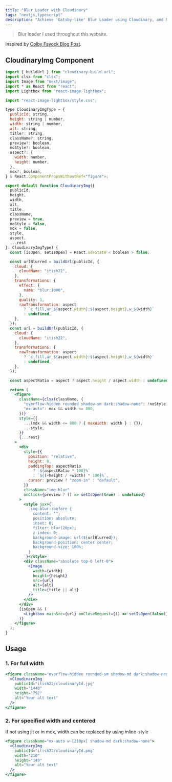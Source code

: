 ```yaml
---
title: "Blur Loader with Cloudinary"
tags: "nextjs,typescript"
description: "Achieve 'Gatsby-like' Blur Loader using Cloudinary, and Next Image."
---
```


> Blur loader I used throughout this website.

Inspired by [Colby Fayock Blog Post](https://spacejelly.dev/posts/how-to-use-cloudinary-images-in-next-js-with-blurred-placeholders/).

## CloudinaryImg Component

```jsx
import { buildUrl } from "cloudinary-build-url";
import clsx from "clsx";
import Image from "next/image";
import * as React from "react";
import Lightbox from "react-image-lightbox";

import "react-image-lightbox/style.css";

type CloudinaryImgType = {
  publicId: string,
  height: string | number,
  width: string | number,
  alt: string,
  title?: string,
  className?: string,
  preview?: boolean,
  noStyle?: boolean,
  aspect?: {
    width: number,
    height: number,
  },
  mdx?: boolean,
} & React.ComponentPropsWithoutRef<"figure">;

export default function CloudinaryImg({
  publicId,
  height,
  width,
  alt,
  title,
  className,
  preview = true,
  noStyle = false,
  mdx = false,
  style,
  aspect,
  ...rest
}: CloudinaryImgType) {
  const [isOpen, setIsOpen] = React.useState < boolean > false;

  const urlBlurred = buildUrl(publicId, {
    cloud: {
      cloudName: "itish22",
    },
    transformations: {
      effect: {
        name: "blur:1000",
      },
      quality: 1,
      rawTransformation: aspect
        ? `c_fill,ar_${aspect.width}:${aspect.height},w_${width}`
        : undefined,
    },
  });
  const url = buildUrl(publicId, {
    cloud: {
      cloudName: "itish22",
    },
    transformations: {
      rawTransformation: aspect
        ? `c_fill,ar_${aspect.width}:${aspect.height},w_${width}`
        : undefined,
    },
  });

  const aspectRatio = aspect ? aspect.height / aspect.width : undefined;

  return (
    <figure
      className={clsx(className, {
        "overflow-hidden rounded shadow-sm dark:shadow-none": !noStyle,
        "mx-auto": mdx && width <= 800,
      })}
      style={{
        ...(mdx && width <= 800 ? { maxWidth: width } : {}),
        ...style,
      }}
      {...rest}
    >
      <div
        style={{
          position: "relative",
          height: 0,
          paddingTop: aspectRatio
            ? `${aspectRatio * 100}%`
            : `${(+height / +width) * 100}%`,
          cursor: preview ? "zoom-in" : "default",
        }}
        className="img-blur"
        onClick={preview ? () => setIsOpen(true) : undefined}
      >
        <style jsx>{`
          .img-blur::before {
            content: "";
            position: absolute;
            inset: 0;
            filter: blur(20px);
            z-index: 0;
            background-image: url(${urlBlurred});
            background-position: center center;
            background-size: 100%;
          }
        `}</style>
        <div className="absolute top-0 left-0">
          <Image
            width={width}
            height={height}
            src={url}
            alt={alt}
            title={title || alt}
          />
        </div>
      </div>
      {isOpen && (
        <Lightbox mainSrc={url} onCloseRequest={() => setIsOpen(false)} />
      )}
    </figure>
  );
}
```

## Usage

### 1. For full width

```jsx
<figure className="overflow-hidden rounded-sm shadow-md dark:shadow-none">
  <CloudinaryImg
    publicId="itish22/cloudinaryId.jpg"
    width="1440"
    height="792"
    alt="Your alt text"
  />
</figure>
```

### 2. For specified width and centered

If not using jit or in mdx, width can be replaced by using inline-style

```jsx
<figure className="mx-auto w-[210px] shadow-md dark:shadow-none">
  <CloudinaryImg
    publicId="itish22/cloudinaryId.png"
    width="210"
    height="149"
    alt="Your alt text"
  />
</figure>
```
